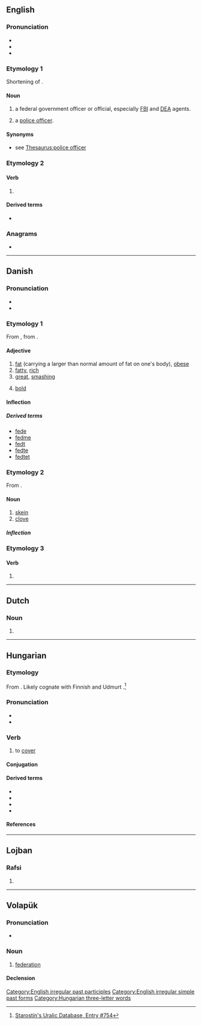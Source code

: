 {{also|Fed|FED|-fed|Fed.}}
==English==
{{wikipedia|dab=FED}}

===Pronunciation===
* {{audio|en-us-fed.ogg|Audio (US)|lang=en}}
* {{rhymes|ɛd|lang=en}}
* {{IPA|/fɛd/|lang=en}}

===Etymology 1===
Shortening of {{m|en|federal}}.

====Noun====
{{en-noun}}

# {{lb|en|US|slang}} a federal government officer or official, especially [[FBI]] and [[DEA]] agents.
# {{lb|en|London|especially|MLE|slang}} a [[police officer]].

====Synonyms====
* {{sense|police officer}} see [[Thesaurus:police officer]]

===Etymology 2===

====Verb====
{{head|en|verb form}}

# {{en-past of|feed}}

====Derived terms====
* {{l|en|fed up}}

===Anagrams===
* {{anagrams|en|DEF|Def.|DfE|FDE|def}}

[[Category:English irregular past participles]]
[[Category:English irregular simple past forms]]

----

==Danish==

===Pronunciation===
* {{IPA|/feð/|[feːˀð]|[feðˀ]|lang=da}}
* {{rhymes|eð|lang=da}}

===Etymology 1===
From {{etyl|non|da}} {{m|non|feitr||fat}}, from {{etyl|gem-pro|da}} {{m|gem-pro|*faitaz}}.

====Adjective====
{{da-adj}}

# [[fat]] (carrying a larger than normal amount of fat on one's body), [[obese]]
# [[fatty]], [[rich]]
# [[great]], [[smashing]]
# {{lb|da|of a typeface}} [[bold]]

====Inflection====
{{da-infl-adj||est}}

=====Derived terms=====
* [[fede]] {{pos v}}
* [[fedme]] {{g|c}}
* [[fedt]] {{g|n}}
* [[fedte]] {{pos v}}
* [[fedtet]] {{pos a}}

===Etymology 2===
From {{etyl|non|da}} {{m|non|fit}}.

====Noun====
{{da-noun|stem=fedd|et}}

# [[skein]]
# [[clove]]

=====Inflection=====
{{da-noun-infl|stem=fedd|et}}

===Etymology 3===
{{nonlemma}}

====Verb====
{{head|da|verb form}}

# {{imperative of|fede|lang=da}}

----

==Dutch==

===Noun===
{{nl-noun|f|-|-}}

# {{abbreviation of|federatie|lang=nl}}

----

==Hungarian==

===Etymology===
From {{etyl|fiu-pro|hu}} {{m|urj-pro|*pintä-||to close, cover}}. Likely cognate with Finnish {{m|fi|pinne}} and Udmurt {{m|udm|поди}}.<ref>[http://starling.rinet.ru/cgi-bin/response.cgi?root=config&morpho=0&basename=\data\uralic\uralet.dbf&first=1&off=&text_proto=&method_proto=substring&ic_proto=on&text_meaning=to+close&method_meaning=substring&ic_meaning=on&text_germmean=&method_germmean=substring&ic_germmean=on&text_fin=&method_fin=substring&ic_fin=on&text_est=&method_est=substring&ic_est=on&text_saa=&method_saa=substring&ic_saa=on&text_mrd=&method_mrd=substring&ic_mrd=on&text_mar=&method_mar=substring&ic_mar=on&text_udm=&method_udm=substring&ic_udm=on&text_kom=&method_kom=substring&ic_kom=on&text_khn=&method_khn=substring&ic_khn=on&text_man=&method_man=substring&ic_man=on&text_ugr=fed&method_ugr=substring&ic_ugr=on&text_smd=&method_smd=substring&ic_smd=on&text_nen=&method_nen=substring&ic_nen=on&text_enc=&method_enc=substring&ic_enc=on&text_nga=&method_nga=substring&ic_nga=on&text_slk=&method_slk=substring&ic_slk=on&text_kam=&method_kam=substring&ic_kam=on&text_janh=&method_janh=substring&ic_janh=on&text_samm2=&method_samm2=substring&ic_samm2=on&text_redei=&method_redei=substring&ic_redei=on&text_add=&method_add=substring&ic_add=on&text_reshet=&method_reshet=substring&ic_reshet=on&text_yuk=&method_yuk=substring&ic_yuk=on&text_lit=&method_lit=substring&ic_lit=on&text_any=&method_any=substring&sort=number&ic_any=on Starostin's Uralic Database, Entry #754]</ref>

===Pronunciation===
* {{hu-IPA}}
* {{hyphenation|fed|lang=hu}}

===Verb===
{{hu-verb}}

# {{lb|hu|transitive}} to [[cover]]

====Conjugation====
{{hu-conj-ek|f|e|d}}

====Derived terms====
* {{l|hu|befed}}
* {{l|hu|felfed}}
* {{l|hu|fedez}}
* {{l|hu|felfedez}}

====References====
<references/>

[[Category:Hungarian three-letter words]]

----

==Lojban==

===Rafsi===
{{jbo-rafsi}}

# {{jbo-rafsi of|fendi}}

----

==Volapük==

===Pronunciation===
* {{IPA|/fed/|lang=vo}}

===Noun===
{{vo-noun}}

# [[federation]]

====Declension====
{{vo-decl-noun}}